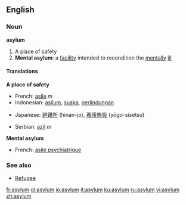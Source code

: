 ==English==

===Noun===
'''asylum'''

# A place of safety
# '''Mental asylum''': a [[facility]] intended to recondition the [[mentally]] [[ill]]

====Translations====
'''A place of safety'''
{{top}}
*French: [[asile]] ''m''
*Indonesian: [[asilum]], [[suaka]], [[lindung|perlindungan]]
{{mid}}
*Japanese: [[避難所]] (hinan-jo), [[養護施設]] (yōgo-sisetsu)
{{bottom}}
*Serbian: [[azil]] ''m''

'''Mental asylum'''
{{top}}
*French: [[asile psychiatrique]]
{{mid}}
{{bottom}}

===See also===

*[[Refugee]]

[[fr:asylum]]
[[gl:asylum]]
[[io:asylum]]
[[it:asylum]]
[[ku:asylum]]
[[ru:asylum]]
[[vi:asylum]]
[[zh:asylum]]